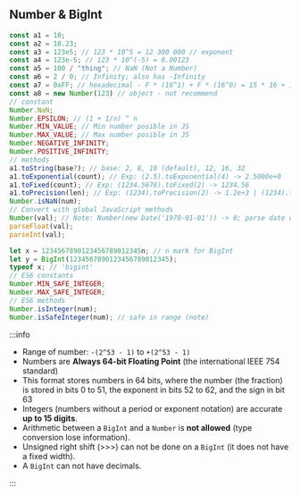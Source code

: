 ## Number & BigInt

```js
const a1 = 10;
const a2 = 10.23;
const a3 = 123e5; // 123 * 10^5 = 12 300 000 // exponent
const a4 = 123e-5; // 123 * 10^(-5) = 0.00123
const a5 = 100 / "thing"; // NaN (Not a Number)
const a6 = 2 / 0; // Infinity; also has -Infinity
const a7 = 0xFF; // hexadecimal - F * (16^1) + F * (16^0) = 15 * 16 + 15 * 1 = 255
const a8 = new Number(123) // object - not recommend
// constant
Number.NaN;
Number.EPSILON; // (1 + 1/n) ^ n
Number.MIN_VALUE; // Min number posible in JS
Number.MAX_VALUE; // Max number posible in JS
Number.NEGATIVE_INFINITY;
Number.POSITIVE_INFINITY;
// methods
a1.toString(base?); // base: 2, 8, 10 (default), 12, 16, 32
a1.toExponential(count); // Exp: (2.5).toExponential(4) -> 2.5000e+0
a1.toFixed(count); // Exp: (1234.5678).toFixed(2) -> 1234.56
a1.toPrecision(len); // Exp: (1234).toPrecision(2) -> 1.2e+3 | (1234).toPrecision(6) -> 1234.00
Number.isNaN(num);
// Convert with global JavaScript methods
Number(val); // Note: Number(new Date('1970-01-01')) -> 0; parse date will calculate from 00:00:00 01/01/1970
parseFloat(val);
parseInt(val);
```

```js
let x = 1234567890123456789012345n; // n mark for BigInt
let y = BigInt(1234567890123456789012345);
typeof x; // 'bigint'
// ES6 constants
Number.MIN_SAFE_INTEGER;
Number.MAX_SAFE_INTEGER;
// ES6 methods
Number.isInteger(num);
Number.isSafeInteger(num); // safe in range (note)
```

:::info

- Range of number: `-(2^53 - 1)` to `+(2^53 - 1)`
- Numbers are **Always 64-bit Floating Point** (the international IEEE 754 standard)
- This format stores numbers in 64 bits, where the number (the fraction) is stored in bits 0 to 51, the exponent in bits 52 to 62, and the sign in bit 63
- Integers (numbers without a period or exponent notation) are accurate **up to 15 digits**.
- Arithmetic between a `BigInt` and a `Number` is **not allowed** (type conversion lose information).
- Unsigned right shift (>>>) can not be done on a `BigInt` (it does not have a fixed width).
- A `BigInt` can not have decimals.

:::

